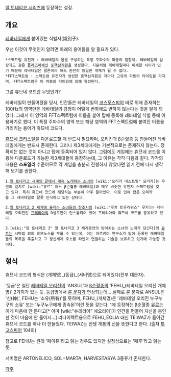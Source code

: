 [[알 토네리코 시리즈]]에 등장하는 설정.

== 개요 ==
[[레바테일]]에게 붙어있는 식별자(識別子).

우선 이것이 무엇인지 알려면 아래의 용어들을 알 필요가 있다.
 *스펙트럼 유전자 : 레바테일의 몸을 구성하는 특정 주파수의 파동의 집합체. 레바테일의 심장과도 같은 [[플라즈마]]체인 [[중핵삼각환]]을 생성한다. 지문처럼 레바테일마다 미세한 차이가 있기 때문에 레바테일은 클론이라 해도 완전히 동일한 개체가 될 수 없다.
 *FFT스펙트럼 : 스펙트럼 유전자가 생성한 중핵삼각환은 저마다 고유의 파동의 타이밍을 가지며, FFT스펙트럼은 이 파동의 타이밍에 의해 형성된다.

그럼 휴므네 코드란 무엇인가?

레바테일이 만들어졌을 당시, 인간들은 레바테일의 [[코스모스피어]] 바로 위에 존재하는 100Hz의 영역만은 레바테일의 감정이 어떻게 변화해도 변하지 않는다는 것을 알게 되었다. 그래서 이 영역의 FFT스펙트럼에 이름을 붙여 탑에 등록해 레바테일 식별 등에 이용하기로 했다. 이 특정 주파수의 영역 또는 해당 영역의 FFT스펙트럼에 붙여진 이름을 가리키는 용어가 휴므네 코드다.

[[휴므네 크리스탈]]을 다운로드할 때 반드시 필요하며, 오리진과 β순혈종 등  만들어진 레바테일에게는 반드시 존재한다. 그러나 제3세대에게는 기본적으로는 존재하지 않는다. 정확히는 없는 것이 아니고 탑에 등록되어 있지 않다. 그럼에도 게임에는 휴므네 코드를 이용해 다운로드가 가능한 제3세대들이 등장하는데, 그 이유는 각각 다음과 같다. 각각의 내용은 '''스포일러''' 수준이므로 각 게임을 충분히 진행하지 않았다면 읽기 전에 다시 생각해 보기를 권한다.
 
 
 1.[[알 토네리코 세계의 끝에서 계속 노래하는 소녀]]의 [wiki:"오리카 네스트밀" 오리카]는 우연의 일치로 [wiki:"뮤르" 어느 β순혈종 레바테일]과 매우 비슷한 유전자 스펙트럼을 갖고 있다. 특히 휴므네 코드에 해당하는 부분이 아주 닮아있다. 이로 인해 탑은 오리카를 그 레바테일로 잘못 인식하고 있는 상태다.

 2.[[알 토네리코 2 세계에 울리는 소녀들의 창조시]]의 [wiki:"루카 트루리워스" 루카]는 레바테일 오리진인 [[프레리아]]의 D셀로판이 인스톨되어 있어 프레리아와 휴므네 코드를 공유하고 있다.

 3.[wiki:"알 토네리코 3" 알 토네리코 3 세계종언의 방아쇠는 소녀의 노래가 당긴다]의 [[뮤트]]는 시마법 외의 휴므노스를 부를 수 있는데, 이는 아르키아 연구소가 탑에 등록된 레바테일들의 목록을 추출하고 그 정신세계 주소를 타인과 연결하는 기술을 보유하고 있기에 가능한 것이다.

== 형식 ==
휴므네 코드의 형식은 (개체명)_(등급)_(서버명)으로 되어있다(전부 대문자).

'등급'은 일단 [[레바테일 오리진]]의 'ANSUL'과 [[β순혈종]]의 'FEHU_(레바테일 오리진 개체명)' 2가지가 있는 듯. 등급명에서 [[룬 문자]]가 연상되는데... 실제로 룬 문자로 ANSUL은 '신(神)', FEHU는 '소유(所有)'를 뜻하며, FEHU_(개체명)은 '레바테일 오리진 누구누구의 소유' 또는 '누구누구에게 종속된'이란 뜻을 갖는다.
1에 등장하는 β순혈종 [[뮤르]]는 이게 마음에 안 든다고[* 아마 [wiki:"슈레리아" 에오리아]가 인간을 편들어 자신을 봉인한 것이 마음에 안 들어서...] 리다이렉트용으로 FEHU_EOLIA 대신 TEIWAZ가 들어간 휴므네 코드를 하나 더 만들었다. TEIWAZ는 전쟁 계통의 신을 뜻한다고 한다.
(출처:[[투고스피어]] 104회)

참고로 FEHU는 원래 '페이퓨'라고 읽는 경우도 있지만 설정상으로는 '페후'라고 읽는 듯.

서버명은 ARTONELICO, SOL=MARTA, HARVESTASYA 3종류가 존재한다.


[[각주]]
